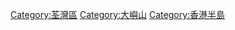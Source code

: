 {{commonscat|Tsing Chau Tsai Peninsula}}
{{catmore}}

[[Category:荃灣區|Category:荃灣區]]
[[Category:大嶼山|Category:大嶼山]]
[[Category:香港半島|Category:香港半島]]